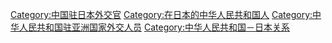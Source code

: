 [[Category:中国驻日本外交官|Category:中国驻日本外交官]]
[[Category:在日本的中华人民共和国人|Category:在日本的中华人民共和国人]]
[[Category:中华人民共和国驻亚洲国家外交人员|Category:中华人民共和国驻亚洲国家外交人员]]
[[Category:中华人民共和国－日本关系|Category:中华人民共和国－日本关系]]